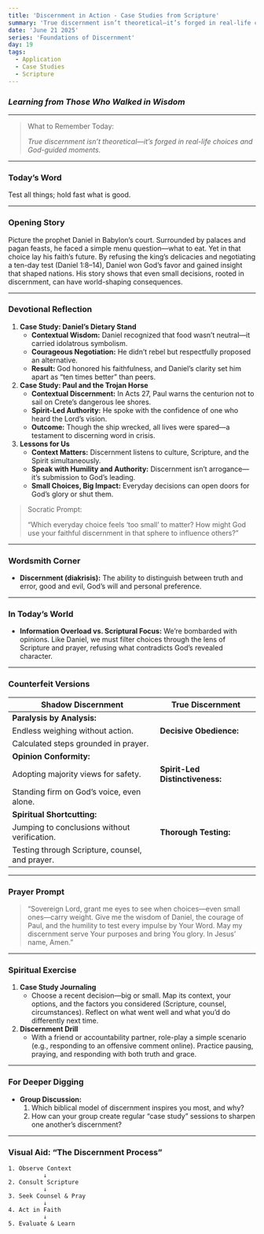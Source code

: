 ```yaml
---
title: 'Discernment in Action - Case Studies from Scripture'
summary: 'True discernment isn’t theoretical—it’s forged in real-life choices and God-guided moments.'
date: 'June 21 2025'
series: 'Foundations of Discernment'
day: 19
tags:
  - Application
  - Case Studies
  - Scripture
---
```



### *Learning from Those Who Walked in Wisdom*

---

> What to Remember Today:
> 
> 
> *True discernment isn’t theoretical—it’s forged in real-life choices and God-guided moments.*
> 

---

### **Today’s Word**

<Scripture refText="1 Thessalonians 5:21 (ESV)">
Test all things; hold fast what is good.
</Scripture>

---

### **Opening Story**

Picture the prophet Daniel in Babylon’s court. Surrounded by palaces and pagan feasts, he faced a simple menu question—what to eat. Yet in that choice lay his faith’s future. By refusing the king’s delicacies and negotiating a ten-day test (Daniel 1:8–14), Daniel won God’s favor and gained insight that shaped nations. His story shows that even small decisions, rooted in discernment, can have world-shaping consequences.

---

### **Devotional Reflection**

1. **Case Study: Daniel’s Dietary Stand**
    - **Contextual Wisdom:** Daniel recognized that food wasn’t neutral—it carried idolatrous symbolism.
    - **Courageous Negotiation:** He didn’t rebel but respectfully proposed an alternative.
    - **Result:** God honored his faithfulness, and Daniel’s clarity set him apart as “ten times better” than peers.
2. **Case Study: Paul and the Trojan Horse**
    - **Contextual Discernment:** In Acts 27, Paul warns the centurion not to sail on Crete’s dangerous lee shores.
    - **Spirit-Led Authority:** He spoke with the confidence of one who heard the Lord’s vision.
    - **Outcome:** Though the ship wrecked, all lives were spared—a testament to discerning word in crisis.
3. **Lessons for Us**
    - **Context Matters:** Discernment listens to culture, Scripture, and the Spirit simultaneously.
    - **Speak with Humility and Authority:** Discernment isn’t arrogance—it’s submission to God’s leading.
    - **Small Choices, Big Impact:** Everyday decisions can open doors for God’s glory or shut them.

> Socratic Prompt:
> 
> 
> “Which everyday choice feels ‘too small’ to matter? How might God use your faithful discernment in that sphere to influence others?”
> 

---

### **Wordsmith Corner**

- **Discernment (diakrisis):** The ability to distinguish between truth and error, good and evil, God’s will and personal preference.

---

### **In Today’s World**

- **Information Overload vs. Scriptural Focus:** We’re bombarded with opinions. Like Daniel, we must filter choices through the lens of Scripture and prayer, refusing what contradicts God’s revealed character.

---

### **Counterfeit Versions**

| **Shadow Discernment** | **True Discernment** |
| --- | --- |
| **Paralysis by Analysis:**
Endless weighing without action. | **Decisive Obedience:**
Calculated steps grounded in prayer. |
| **Opinion Conformity:**
Adopting majority views for safety. | **Spirit-Led Distinctiveness:**
Standing firm on God’s voice, even alone. |
| **Spiritual Shortcutting:**
Jumping to conclusions without verification. | **Thorough Testing:**
Testing through Scripture, counsel, and prayer. |

---

### **Prayer Prompt**

> “Sovereign Lord, grant me eyes to see when choices—even small ones—carry weight. Give me the wisdom of Daniel, the courage of Paul, and the humility to test every impulse by Your Word. May my discernment serve Your purposes and bring You glory. In Jesus’ name, Amen.”
> 

---

### **Spiritual Exercise**

1. **Case Study Journaling**
    - Choose a recent decision—big or small. Map its context, your options, and the factors you considered (Scripture, counsel, circumstances). Reflect on what went well and what you’d do differently next time.
2. **Discernment Drill**
    - With a friend or accountability partner, role-play a simple scenario (e.g., responding to an offensive comment online). Practice pausing, praying, and responding with both truth and grace.

---

### **For Deeper Digging**

- **Group Discussion:**
    1. Which biblical model of discernment inspires you most, and why?
    2. How can your group create regular “case study” sessions to sharpen one another’s discernment?

---

### **Visual Aid: “The Discernment Process”**

```
1. Observe Context
          ↓
2. Consult Scripture
          ↓
3. Seek Counsel & Pray
          ↓
4. Act in Faith
          ↓
5. Evaluate & Learn
```

